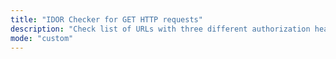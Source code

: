 ```yaml
---
title: "IDOR Checker for GET HTTP requests"
description: "Check list of URLs with three different authorization headers for legitimate user, attacker users and anonymous user and compare responses"
mode: "custom"
---
```



<WorkflowPage 
title="IDOR Checker for GET HTTP requests"
category="Vulnerability Scanning"
description="Check list of URLs with three different authorization headers for legitimate user, attacker users and anonymous user and compare responses"
createdOn="20 February, 2023"
author="zaric"
workflowUrl="https://editor.staging.trickest.io/preview?workflow_url=https://trickest-public-workflow.s3.eu-central-1.amazonaws.com/7c3b90e3-126a-4d07-b989-17e922421356.json"
id="7c3b90e3-126a-4d07-b989-17e922421356"
/>